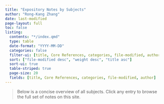 ```yaml
---
title: "Expository Notes by Subjects"
author: "Rong-Kang Zhang"
date: last-modified
page-layout: full
toc: false
listing:
  contents: "*/index.qmd"
  type: table
  date-format: "YYYY-MM-DD"
  categories: false
  filter-ui: [title, Core References, categories, file-modified, author]
  sort: ["file-modified desc", "weight desc", "title asc"]
  sort-ui: true
  table-striped: true
  page-size: 20
  fields: [title, Core References, categories, file-modified, author]
---
```


> Below is a concise overview of all subjects. Click any entry to browse the full set of notes on this site.

